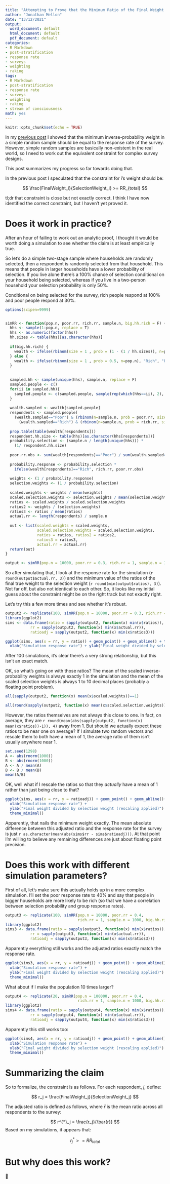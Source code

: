 ```yaml
---
title: "Attempting to Prove that the Minimum Ratio of the Final Weight to the Selection Selection Weight is the Survey Response Rate"
author: "Jonathan Mellon"
date: "13/12/2021"
output:
  word_document: default
  html_document: default
  pdf_document: default
categories:
- R Markdown
- post-stratification
- response rate
- surveys
- weighting
- raking
tags:
- R Markdown
- post-stratification
- response rate
- surveys
- weighting
- raking
- stream of consciousness
math: yes
---
```


```r
knitr::opts_chunk$set(echo = TRUE)
```

In my [previous post](https://www.filedrawer.blog/post/minimum-post-strat-weight-is-response-rate/) I showed that the minimum inverse-probability weight in a simple random sample should be equal to the response rate of the survey. However, simple random samples are basically non-existent in the real world, so I need to work out the equivalent constraint for complex survey designs.

This post summarizes my progress so far towards doing that. 

In the previous post I speculated that the constraint for $i$'s weight should be:

$$
\frac{FinalWeight_i}{SelectionWeight_i} >= RR_{total}
$$

tl;dr that constraint is close but not exactly correct. I think I have now identified the correct constraint, but I haven't yet proved it. 

# Does it work in practice?

After an hour of failing to work out an analytic proof, I thought it would be worth doing a simulation to see whether the claim is at least empirically true.

So let's do a simple two-stage sample where households are randomly selected, then a respondent is randomly selected from that household.  This means that people in larger households have a lower probability of selection. If you live alone there's a 100% chance of selection conditional on your household being selected, whereas if you live in a two-person household your selection probability is only 50%.

Conditional on being selected for the survey, rich people respond at 100% and poor people respond at 30%. 

```r
options(scipen=9999)


simRR <- function(pop.n, poor.rr, rich.rr, sample.n, big.hh.rich = F) {
  hhs <- sample(1:pop.n, replace = T)
  hhs <- as.numeric(factor(hhs))
  hh.sizes <- table(hhs)[as.character(hhs)]
  
  if(big.hh.rich) {
    wealth <- ifelse(rbinom(size = 1 , prob = (1 - (1 / hh.sizes)), n=pop.n), "Rich", "Poor")
  } else {
    wealth <- ifelse(rbinom(size = 1 , prob = 0.5, n=pop.n), "Rich", "Poor")
  }
  
  
  sampled.hh <- sample(unique(hhs), sample.n, replace = F)
  sampled.people <- c()
  for(ii in sampled.hh){
    sampled.people <- c(sampled.people, sample(rep(which(hhs==ii), 2), 1))
  }
  
  wealth.sampled <- wealth[sampled.people]
  respondents <- sampled.people[
    (wealth.sampled=="Poor") & (rbinom(n=sample.n, prob = poor.rr, size = 1)==1) | 
      (wealth.sampled=="Rich") & (rbinom(n=sample.n, prob = rich.rr, size = 1)==1)]
  
  prop.table(table(wealth[respondents]))
  respondent.hh.size <- table(hhs)[as.character(hhs[respondents])]
  probability.selection <- (sample.n / length(unique(hhs))) * 
    (1/ respondent.hh.size)
  
  poor.rr.obs <- sum(wealth[respondents]=="Poor") / sum(wealth.sampled=="Poor")
  
  probability.response <- probability.selection * 
    ifelse(wealth[respondents]=="Rich", rich.rr, poor.rr.obs)
  
  weights <- (1 / probability.response)
  selection.weights <- (1 / probability.selection)
  
  scaled.weights <- weights / mean(weights)
  scaled.selection.weights <- selection.weights / mean(selection.weights)
  ratios <- scaled.weights / scaled.selection.weights
  ratios2 <- weights / (selection.weights) 
  ratios3 <- ratios / mean(ratios)
  actual.rr <- length(respondents) / sample.n
  
  out <- list(scaled.weights = scaled.weights, 
              scaled.selection.weights = scaled.selection.weights, 
              ratios = ratios, ratios2 = ratios2,
              ratios3 = ratios3,
              actual.rr = actual.rr)
  return(out)
}

output <- simRR(pop.n = 10000, poor.rr = 0.3, rich.rr = 1, sample.n = 1000, big.hh.rich = F)
```

So after simulating that, I look at the response rate for the simulation (`r round(output$actual.rr, 3)`) and the minimum value of the ratios of the final true weight to the selection weight (`r round(min(output$ratios), 3)`). Not far off, but also not identical to each other. So, it looks like my initial guess about the constraint might be on the right track but not exactly right. 

Let's try this a few more times and see whether it's robust. 

```r
output2 <- replicate(100, simRR(pop.n = 10000, poor.rr = 0.3, rich.rr = 1, sample.n = 1000, big.hh.rich = F), simplify = F)
library(ggplot2)
sims <- data.frame(ratio = sapply(output2, function(x) min(x$ratios)), 
           rr = sapply(output2, function(x) min(x$actual.rr)),
           ratioadj = sapply(output2, function(x) min(x$ratios3)))

ggplot(sims, aes(x = rr, y = ratio)) + geom_point() + geom_abline() + theme_minimal()+ 
  xlab("Simulation response rate") + ylab("Final weight divided by selection weight")

```

After 100 simulations, it's clear there's a very strong relationship, but this isn't an exact match.

OK, so what's going on with those ratios? The mean of the scaled inverse-probability weights is always exactly 1 in the simulation and the mean of the scaled selection weights is always 1 to 10 decimal places (probably a floating point problem).

```r
all(sapply(output2, function(x) mean(x$scaled.weights))==1)
```

```r
all(round(sapply(output2, function(x) mean(x$scaled.selection.weights)), 10)==1)
```

However, the ratios themselves are not always this close to one. In fact, on average, they are `r round(mean(abs(sapply(output2, function(x) mean(x$ratios))-1)), 4)` away from 1. But should we actually expect these ratios to be near one on average? If I simulate two random vectors and rescale them to both have a mean of 1, the average ratio of them isn't usually anywhere near 1.

```r
set.seed(1298)
A <- abs(rnorm(1000))
B <- abs(rnorm(1000))
A <- A / mean(A)
B <- B / mean(B)
mean(A/B)
```

OK, well what if I rescale the ratios so that they *actually* have a mean of 1 rather than just being close to that? 

```r
ggplot(sims, aes(x = rr, y = ratioadj)) + geom_point() + geom_abline()+ 
  xlab("Simulation response rate") + 
  ylab("Final weight divided by selection weight (rescaling applied)") + 
  theme_minimal()
```

Apparently, that nails the minimum weight exactly. The mean absolute difference between this adjusted ratio and the response rate for the survey is just `r as.character(mean(abs(sims$rr - sims$ratioadj)))`. At that point I'm willing to believe any remaining differences are just about floating point precision.

# Does this work with different simulation parameters?

First of all, let's make sure this actually holds up in a more complex simulation. I'll set the poor response rate to 40% and say that people in bigger households are more likely to be rich (so that we have a correlation between selection probability and group response rates). 

```r
output3 <- replicate(100, simRR(pop.n = 10000, poor.rr = 0.4, 
                                rich.rr = 1, sample.n = 1000, big.hh.rich = T), simplify = F)
library(ggplot2)
sims3 <- data.frame(ratio = sapply(output3, function(x) min(x$ratios)), 
           rr = sapply(output3, function(x) min(x$actual.rr)),
           ratioadj = sapply(output3, function(x) min(x$ratios3)))
```

Apparently everything still works and the adjusted ratios exactly match the response rate. 

```r
ggplot(sims3, aes(x = rr, y = ratioadj)) + geom_point() + geom_abline()+ 
  xlab("Simulation response rate") + 
  ylab("Final weight divided by selection weight (rescaling applied)") + 
  theme_minimal()
```

What about if I make the population 10 times larger?

```r
output4 <- replicate(20, simRR(pop.n = 100000, poor.rr = 0.4, 
                                rich.rr = 1, sample.n = 1000, big.hh.rich = T), simplify = F)
library(ggplot2)
sims4 <- data.frame(ratio = sapply(output4, function(x) min(x$ratios)), 
           rr = sapply(output4, function(x) min(x$actual.rr)),
           ratioadj = sapply(output4, function(x) min(x$ratios3)))
```

Apparently this still works too:

```r
ggplot(sims4, aes(x = rr, y = ratioadj)) + geom_point() + geom_abline()+ 
  xlab("Simulation response rate") + 
  ylab("Final weight divided by selection weight (rescaling applied)") + 
  theme_minimal()
```

# Summarizing the claim

So to formalize, the constraint is as follows. For each respondent, $j$, define:

$$
r_j = \frac{FinalWeight_j}{SelectionWeight_j}
$$

The adjusted ratio is defined as follows, where $\bar{r}$ is the mean ratio across all respondents to the survey:

$$
r^{*}_j = \frac{r_j}{\bar{r}}
$$
Based on my simulations, it appears that:

$$
r^{*}_{j}>= RR_{total}
$$

# But why does this work?

🤷

